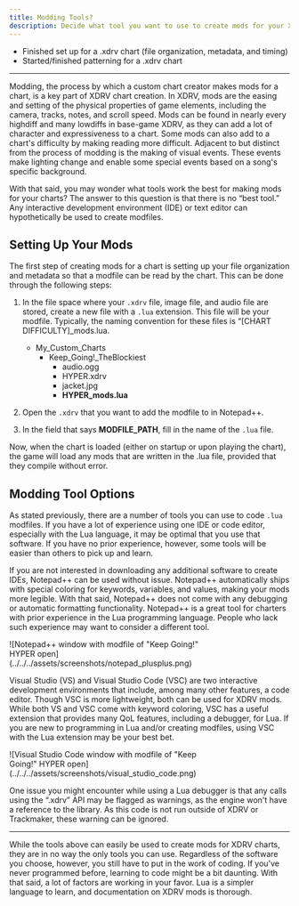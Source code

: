 ```yaml
---
title: Modding Tools?
description: Decide what tool you want to use to create mods for your XDRV chart.
---
```


<Aside type="note" title="Recommended Precursors:">

- Finished set up for a .xdrv chart (file organization, metadata, and timing)
- Started/finished patterning for a .xdrv chart

</Aside>

---
 
Modding, the process by which a custom chart creator makes mods for a chart, is a key part of XDRV chart creation. In XDRV, mods are the easing and setting of the physical properties of game elements, including the camera, tracks, notes, and scroll speed. Mods can be found in nearly every highdiff and many lowdiffs in base-game XDRV, as they can add a lot of character and expressiveness to a chart. Some mods can also add to a chart's difficulty by making reading more difficult. Adjacent to but distinct from the process of modding is the making of visual events. These events make lighting change and enable some special events based on a song's specific background.

With that said, you may wonder what tools work the best for making mods for your charts? The answer to this question is that there is no “best tool.” Any interactive development environment (IDE) or text editor can hypothetically be used to create modfiles.

## Setting Up Your Mods

The first step of creating mods for a chart is setting up your file organization and metadata so that a modfile can be read by the chart. This can be done through the following steps:

<Steps>

1. In the file space where your `.xdrv` file, image file, and audio file are stored, create a new file with a `.lua` extension. This file will be your modfile. Typically, the naming convention for these files is “[CHART DIFFICULTY]_mods.lua.

	<FileTree>

	- My_Custom_Charts
		- Keep_Going!_TheBlockiest 
			- audio.ogg
			- HYPER.xdrv
			- jacket.jpg
			- **HYPER_mods.lua**

	</FileTree>

2. Open the `.xdrv` that you want to add the modfile to in Notepad++.

3. In the field that says **MODFILE_PATH**, fill in the name of the `.lua` file.

</Steps>
	
Now, when the chart is loaded (either on startup or upon playing the chart), the game will load any mods that are written in the .lua file, provided that they compile without error.

## Modding Tool Options

As stated previously, there are a number of tools you can use to code `.lua` modfiles. If you have a lot of experience using one IDE or code editor, especially with the Lua language, it may be optimal that you use that software. If you have no prior experience, however, some tools will be easier than others to pick up and learn.

<Card title = "Notepad++" icon="laptop">

If you are not interested in downloading any additional software to create IDEs, Notepad++ can be used without issue. Notepad++ automatically ships with special coloring for keywords, variables, and values, making your mods more legible. With that said, Notepad++ does not come with any debugging or automatic formatting functionality. Notepad++ is a great tool for charters with prior experience in the Lua programming language. People who lack such experience may want to consider a different tool.

<div style="width:75%">
![Notepad++ window with modfile of "Keep Going!" HYPER open](../../../assets/screenshots/notepad_plusplus.png)
</div>

</Card>
<Card title = "Visual Studio / Visual Studio Code" icon="laptop">

Visual Studio (VS) and Visual Studio Code (VSC) are two interactive development environments that include, among many other features, a code editor. Though VSC is more lightweight, both can be used for XDRV mods. While both VS and VSC come with keyword coloring, VSC has a useful extension that provides many QoL features, including a debugger, for Lua. If you are new to programming in Lua and/or creating modfiles, using VSC with the Lua extension may be your best bet.

<div style="width:75%">
![Visual Studio Code window with modfile of "Keep Going!" HYPER open](../../../assets/screenshots/visual_studio_code.png)
</div>

</Card>

<Aside type="caution" title="Debugger Warnings">

One issue you might encounter while using a Lua debugger is that any calls using the “.xdrv” API may be flagged as warnings, as the engine won't have a reference to the library. As this code is not run outside of XDRV or Trackmaker, these warning can be ignored.

</Aside>

---

While the tools above can easily be used to create mods for XDRV charts, they are in no way the only tools you can use. Regardless of the software you choose, however, you still have to put in the work of coding. If you’ve never programmed before, learning to code might be a bit daunting. With that said, a lot of factors are working in your favor. Lua is a simpler language to learn, and documentation on XDRV mods is thorough.